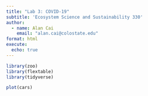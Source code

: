 ```yaml
---
title: "Lab 3: COVID-19"
subtitle: 'Ecosystem Science and Sustainability 330'
author:
  - name: Alan Cai
    email: "alan.cai@colostate.edu"
format: html
execute:
  echo: true
---
```


```r
library(zoo) 
library(flextable)
library(tidyverse)

plot(cars)
```

